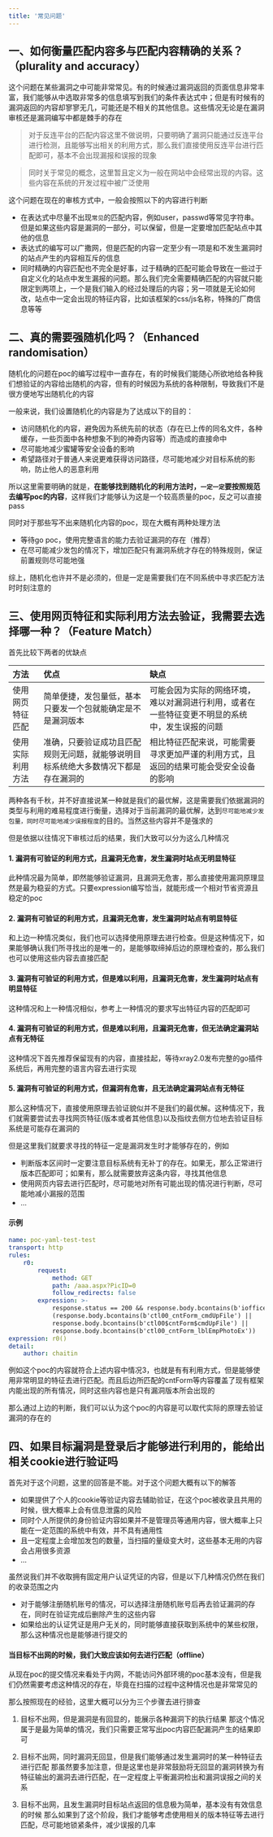 ```yaml
---
title: '常见问题'
---
```


## 一、如何衡量匹配内容多与匹配内容精确的关系？（plurality and accuracy）

这个问题在某些漏洞之中可能非常常见。有的时候通过漏洞返回的页面信息非常丰富，我们能够从中选取非常多的信息填写到我们的条件表达式中；但是有时候有的漏洞返回的内容却寥寥无几，可能还是不相关的其他信息。这些情况无论是在漏洞审核还是漏洞编写中都是棘手的存在

> 对于反连平台的匹配内容这里不做说明，只要明确了漏洞只能通过反连平台进行检测，且能够写出相关的利用方式，那么我们直接使用反连平台进行匹配即可，基本不会出现漏报和误报的现象

> 同时关于常见的概念，这里暂且定义为一般在网站中会经常出现的内容。这些内容在系统的开发过程中被广泛使用

这个问题在现在的审核方式中，一般会按照以下的内容进行判断

- 在表达式中尽量不出现`常见`的匹配内容，例如user，passwd等常见字符串。但是如果这些内容是漏洞的一部分，可以保留，但是一定要增加匹配站点中其他的信息
- 表达式的编写可以广撒网，但是匹配的内容一定至少有一项是和不发生漏洞时的站点产生的内容相互斥的信息
- 同时精确的内容匹配也不完全是好事，过于精确的匹配可能会导致在一些过于自定义化的站点中发生漏报的问题。那么我们完全需要精确匹配的内容就只能限定到两项上，一个是我们输入的经过处理后的内容；另一项就是无论如何改，站点中一定会出现的特征内容，比如该框架的css/js名称，特殊的厂商信息等等

## 二、真的需要强随机化吗？（Enhanced randomisation）

随机化的问题在poc的编写过程中一直存在，有的时候我们能随心所欲地给各种我们想验证的内容给出随机的内容，但有的时候因为系统的各种限制，导致我们不是很方便地写出随机化的内容

一般来说，我们设置随机化的内容是为了达成以下的目的：

- 访问随机化的内容，避免因为系统先前的状态（存在已上传的同名文件，各种缓存，一些页面中各种想象不到的神奇内容等）而造成的直接命中
- 尽可能地减少蜜罐等安全设备的影响
- 希望路径对于普通人来说更难获得访问路径，尽可能地减少对目标系统的影响，防止他人的恶意利用

所以这里需要明确的就是，**在能够找到随机化的利用方法时，`一定一定`要按照规范去编写poc的内容**，这样我们才能够认为这是一个较高质量的poc，反之可以直接pass

同时对于那些写不出来随机化内容的poc，现在大概有两种处理方法

- 等待go poc，使用完整语言的能力去验证漏洞的存在（推荐）
- 在尽可能减少发包的情况下，增加匹配只有漏洞系统才存在的特殊规则，保证前置规则尽可能地强

综上，随机化也许并不是必须的，但是一定是需要我们在不同系统中寻求匹配方法时时刻注意的

## 三、使用网页特征和实际利用方法去验证，我需要去选择哪一种？（Feature Match）

首先比较下两者的优缺点

| 方法       | 优点                                        | 缺点                                              |
|:---------|:------------------------------------------|:------------------------------------------------|
| 使用网页特征匹配 | 简单便捷，发包量低，基本只要发一个包就能确定是不是漏洞版本             | 可能会因为实际的网络环境，难以对漏洞进行利用，或者在一些特征变更不明显的系统中，发生误报的问题 |
| 使用实际利用方法 | 准确，只要验证成功且匹配规则无问题，就能够说明目标系统绝大多数情况下都是存在漏洞的 | 相比特征匹配来说，可能需要寻求更加严谨的利用方式，且返回的结果可能会受安全设备的影响      |

两种各有千秋，并不好直接说某一种就是我们的最优解，这是需要我们依据漏洞的类型与利用的难易程度进行衡量，选择对于当前漏洞的最优解，达到`尽可能地减少发包量，同时尽可能地减少误报程度`的目的。当然这些内容并不是强求的

但是依据以往情况下审核过后的结果，我们大致可以分为这么几种情况

#### 1. 漏洞有可验证的利用方式，且漏洞无危害，发生漏洞时站点无明显特征

此种情况最为简单，即然能够验证漏洞，且漏洞无危害，那么直接使用漏洞原理显然是最为稳妥的方式。只要expression编写恰当，就能形成一个相对节省资源且稳定的poc

#### 2. 漏洞有可验证的利用方式，且漏洞无危害，发生漏洞时站点有明显特征

和上边一种情况类似，我们也可以选择使用原理去进行检查。但是这种情况下，如果能够确认我们所寻找出的是唯一的，是能够取缔掉后边的原理检查的，那么我们也可以使用这些内容去直接匹配

#### 3. 漏洞有可验证的利用方式，但是难以利用，且漏洞无危害，发生漏洞时站点有明显特征

这种情况和上一种情况相似，参考上一种情况的要求写出特征内容的匹配即可

#### 4. 漏洞有可验证的利用方式，但是难以利用，且漏洞无危害，但无法确定漏洞站点有无特征

这种情况下首先推荐保留现有的内容，直接挂起，等待xray2.0发布完整的go插件系统后，再用完整的语言内容去进行实现

#### 5. 漏洞有可验证的利用方式，但漏洞有危害，且无法确定漏洞站点有无特征

那么这种情况下，直接使用原理去验证貌似并不是我们的最优解。这种情况下，我们就需要尝试去寻找网页特征(版本或者其他信息)以及指纹去侧方位地去验证目标系统是可能存在漏洞的

但是这里我们就要求寻找的特征一定是漏洞发生时才能够存在的，例如

- 判断版本区间时一定要注意目标系统有无补丁的存在。如果无，那么正常进行版本匹配即可；如果有，那么就需要放弃这条内容，寻找其他信息
- 使用网页内容去进行匹配时，尽可能地对所有可能出现的情况进行判断，尽可能地减小漏报的范围
- ...

#### 示例

```yaml
name: poc-yaml-test-test
transport: http
rules:
	r0:
		request:
			method: GET
			path: /aaa.aspx?PicID=0
			follow_redirects: false
		expression: >-
			response.status == 200 && response.body.bcontains(b'ioffice.js') &&
			(response.body.bcontains(b'ctl00_cntForm_cmdUpFile') ||
			response.body.bcontains(b'ctl00$cntForm$cmdUpFile') ||
			response.body.bcontains(b'ctl00_cntForm_lblEmpPhotoEx'))
expression: r0()
detail:
	author: chaitin
```

例如这个poc的内容就符合上述内容中情况3，也就是有有利用方式，但是能够使用非常明显的特征去进行匹配。而且后边所匹配的cntForm等内容覆盖了现有框架内能出现的所有情况，同时这些内容也是只有漏洞版本所会出现的

那么通过上边的判断，我们可以认为这个poc的内容是可以取代实际的原理去验证漏洞的存在的

## 四、如果目标漏洞是登录后才能够进行利用的，能给出相关cookie进行验证吗

首先对于这个问题，这里的回答是不能。对于这个问题大概有以下的解答

- 如果提供了个人的cookie等验证内容去辅助验证，在这个poc被收录且共用的时候，很大概率上会有信息泄露的风险
- 同时个人所提供的身份验证内容如果并不是管理员等通用内容，很大概率上只能在一定范围的系统中有效，并不具有通用性
- 且一定程度上会增加发包的数量，当扫描的量级变大时，这些基本无用的内容会占用很多资源
- ...

虽然说我们并不收取拥有固定用户认证凭证的内容，但是以下几种情况仍然在我们的收录范围之内

- 对于能够注册随机账号的情况，可以选择注册随机账号后再去验证漏洞的存在，同时在验证完成后删除产生的这些内容
- 如果给出的认证凭证是用户无关的，同时能够直接获取到系统中的某些权限，那么这种情况也是能够进行提交的

#### 当目标不出网的时候，我们大致应该如何去进行匹配（offline）

从现在poc的提交情况来看处于内网，不能访问外部环境的poc基本没有，但是我们仍然需要考虑这种情况的存在，毕竟在扫描的过程中这种情况也是非常常见的

那么按照现在的经验，这里大概可以分为三个步骤去进行排查

1. 目标不出网，但是漏洞是有回显的，能展示各种漏洞下的执行结果
那这个情况属于是最为简单的情况，我们只需要正常写出poc内容匹配漏洞产生的结果即可

2. 目标不出网，同时漏洞无回显，但是我们能够通过发生漏洞时的某一种特征去进行匹配
那虽然要多加注意，但是这里也是非常鼓励将无回显的漏洞转换为有特征输出的漏洞去进行匹配，在一定程度上平衡漏洞检出和漏洞误报之间的关系

3. 目标不出网，且发生漏洞时目标站点返回的信息极为简单，基本没有有效信息的时候
那么如果到了这个阶段，我们才能够考虑使用相关的版本特征等去进行匹配，尽可能地锁紧条件，减少误报的几率
